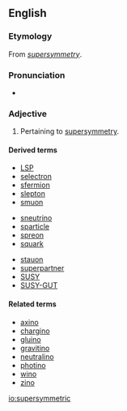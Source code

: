 ==English==

===Etymology===
From ''[[supersymmetry]]''.

===Pronunciation===
* {{IPA|/suːpəsɪˈmɛtɹɪk/|lang=en}}

===Adjective===
{{en-adj}}

# {{label|en|physics}} Pertaining to [[supersymmetry]].

====Derived terms====
{{der-top3}}
* [[LSP]]
* [[selectron]]
* [[sfermion]]
* [[slepton]]
* [[smuon]]
{{der-mid3}}
* [[sneutrino]]
* [[sparticle]]
* [[spreon]]
* [[squark]]
{{der-mid3}}
* [[stauon]]
* [[superpartner]]
* [[SUSY]]
* [[SUSY-GUT]]
{{der-bottom}}

====Related terms====
* [[axino]]
* [[chargino]]
* [[gluino]]
* [[gravitino]]
* [[neutralino]]
* [[photino]]
* [[wino]]
* [[zino]]

[[io:supersymmetric]]
